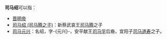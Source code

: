'''司马绍'''可以指：
*[[晋明帝|晋明帝]]
*[[司马绍_(司马腾之子)|司马绍 (司马腾之子)]]：新蔡武哀王[[司马腾|司马腾]]之子
*[[司马元兴|司马元兴]]：名绍，字-{元兴}-，安平献王[[司马孚|司马孚]]后裔，宜阳子[[司马道寿|司马道寿]]之子。

{{disambig|Cat=三字司马姓人名消歧义}}